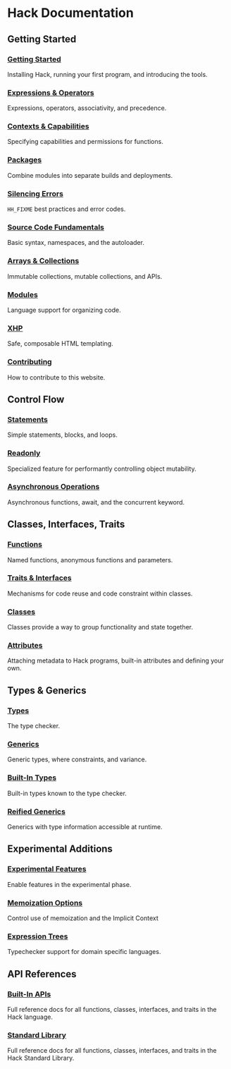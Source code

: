 # Hack Documentation

## Getting Started

<Col50>

### [Getting Started](/hack/getting-started/quick-start)
Installing Hack, running your first program, and introducing the tools.

### [Expressions & Operators](/hack/expressions-and-operators/introduction)
Expressions, operators, associativity, and precedence.

### [Contexts & Capabilities](/hack/contexts-and-capabilities/introduction)
Specifying capabilities and permissions for functions.

### [Packages](/hack/packages/introduction)
Combine modules into separate builds and deployments.

### [Silencing Errors](/hack/silencing-errors/introduction)
`HH_FIXME` best practices and error codes.

</Col50>

<Col50>

### [Source Code Fundamentals](/hack/source-code-fundamentals/introduction)
Basic syntax, namespaces, and the autoloader.

### [Arrays & Collections](/hack/arrays-and-collections/introduction)
Immutable collections, mutable collections, and APIs.

### [Modules](/hack/modules/introduction)
Language support for organizing code.

### [XHP](/hack/xhp/introduction)
Safe, composable HTML templating.

### [Contributing](/hack/contributing/introduction)
How to contribute to this website.

</Col50>

<EndCol />

## Control Flow

<Col50>

### [Statements](/hack/statements/introduction)
Simple statements, blocks, and loops.

### [Readonly](/hack/readonly/introduction)
Specialized feature for performantly controlling object mutability.

</Col50>

<Col50>

### [Asynchronous Operations](/hack/asynchronous-operations/introduction)
Asynchronous functions, await, and the concurrent keyword.

</Col50>

<EndCol />

## Classes, Interfaces, Traits


<Col50>

### [Functions](/hack/functions/introduction)
Named functions, anonymous functions and parameters.

### [Traits & Interfaces](/hack/traits-and-interfaces/introduction)
Mechanisms for code reuse and code constraint within classes.


</Col50>

<Col50>

### [Classes](/hack/classes/introduction)
Classes provide a way to group functionality and state together.

### [Attributes](/hack/attributes/introduction)
Attaching metadata to Hack programs, built-in attributes and defining your own.

</Col50>

<EndCol />

## Types & Generics

<Col50>

### [Types](/hack/types/introduction)
The type checker.

### [Generics](/hack/generics/introduction)
Generic types, where constraints, and variance.

</Col50>

<Col50>

### [Built-In Types](/hack/built-in-types/introduction)
Built-in types known to the type checker.

### [Reified Generics](/hack/reified-generics/introduction)
Generics with type information accessible at runtime.

</Col50>

<EndCol />

## Experimental Additions

<Col50>

### [Experimental Features](/hack/experimental-features)
Enable features in the experimental phase.

### [Memoization Options](/hack/memoization-options)
Control use of memoization and the Implicit Context

</Col50>

<Col50>

### [Expression Trees](/hack/expression-trees/introduction)
Typechecker support for domain specific languages.

</Col50>

<EndCol />

## API References

<Col50>

### [Built-In APIs](/apis/overview)

Full reference docs for all functions, classes, interfaces, and traits in the Hack language.

</Col50>

<Col50>

### [Standard Library](/hsl/overview)

Full reference docs for all functions, classes, interfaces, and traits in the Hack Standard Library.

</Col50>

<EndCol />
